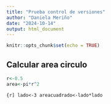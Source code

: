 ```yaml
---
title: "Prueba control de versiones"
author: "Daniela Meriño"
date: "2024-10-14"
output: html_document
---
```


```r
knitr::opts_chunk$set(echo = TRUE)
```

## Calcular area circulo

```r
r<-0.5
area<-pi*r^2
```
```{r]
lado<-3
areacuadrado<-lado*lado
```

